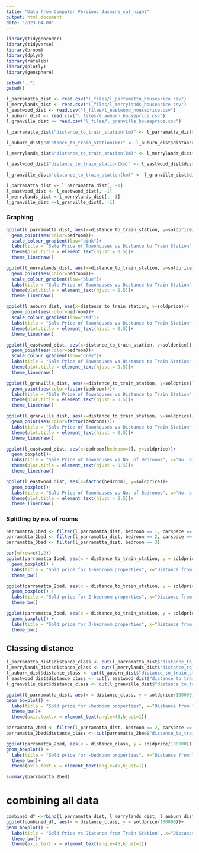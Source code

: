 ```yaml
---
title: "Data from Computer Version: Jasmine_sat_night"
output: html_document
date: "2023-04-08"
---
```

```r
library(tidygeocoder)
library(tidyverse)
library(broom)
library(dplyr)
library(rafalib)
library(plotly)
library(geosphere)
```

```r
setwd("..")
getwd()
```


```r
l_parramatta_dist <- read.csv("l_files/l_parramatta_houseprice.csv")
l_merrylands_dist <- read.csv("l_files/l_merrylands_houseprice.csv")
l_eastwood_dist <- read.csv("l_files/l_eastwood_houseprice.csv")
l_auburn_dist <- read.csv("l_files/l_auburn_houseprice.csv")
l_granville_dist <- read.csv("l_files/l_granville_houseprice.csv")

l_parramatta_dist$"distance_to_train_station(km)" <- l_parramatta_dist$distance_to_train_station/1000

l_auburn_dist$"distance_to_train_station(km)" <- l_auburn_dist$distance_to_train_station/1000

l_merrylands_dist$"distance_to_train_station(km)" <- l_merrylands_dist$distance_to_train_station/1000

l_eastwood_dist$"distance_to_train_station(km)" <- l_eastwood_dist$distance_to_train_station/1000

l_granville_dist$"distance_to_train_station(km)" <- l_granville_dist$distance_to_train_station/1000

l_parramatta_dist <- l_parramatta_dist[, -1]
l_eastwood_dist <- l_eastwood_dist[, -1]
l_merrylands_dist <-l_merrylands_dist[, -1]
l_granville_dist <-l_granville_dist[, -1]
```

### Graphing
```r
ggplot(l_parramatta_dist, aes(x=distance_to_train_station, y=soldprice))+
  geom_point(aes(color=bedroom))+
  scale_colour_gradient(low="pink")+
  labs(title = "Sale Price of Townhouses vs Distance to Train Station", x="Distance to Local Train Station (m)", y="Sale Price ($)")+
  theme(plot.title = element_text(hjust = 0.5))+
  theme_linedraw()

ggplot(l_merrylands_dist, aes(x=distance_to_train_station, y=soldprice))+
  geom_point(aes(color=bedroom))+
  scale_colour_gradient(low="blue")+
  labs(title = "Sale Price of Townhouses vs Distance to Train Station", x="Distance to Local Train Station (m)", y="Sale Price ($)")+
  theme(plot.title = element_text(hjust = 0.5))+
  theme_linedraw()

ggplot(l_auburn_dist, aes(x=distance_to_train_station, y=soldprice))+
  geom_point(aes(color=bedroom))+
  scale_colour_gradient(low="red")+
  labs(title = "Sale Price of Townhouses vs Distance to Train Station", x="Distance to Local Train Station (m)", y="Sale Price ($)")+
  theme(plot.title = element_text(hjust = 0.5))+
  theme_linedraw()

ggplot(l_eastwood_dist, aes(x=distance_to_train_station, y=soldprice))+
  geom_point(aes(color=bedroom))+
  scale_colour_gradient(low="grey")+
  labs(title = "Sale Price of Townhouses vs Distance to Train Station", x="Distance to Local Train Station (m)", y="Sale Price ($)")+
  theme(plot.title = element_text(hjust = 0.5))+
  theme_linedraw()

ggplot(l_granville_dist, aes(x=distance_to_train_station, y=soldprice))+
  geom_point(aes(color=factor(bedroom)))+
  labs(title = "Sale Price of Townhouses vs Distance to Train Station", x="Distance to Local Train Station (m)", y="Sale Price ($)")+
  theme(plot.title = element_text(hjust = 0.5))+
  theme_linedraw()

ggplot(l_granville_dist, aes(x=distance_to_train_station, y=soldprice))+
  geom_point(aes(color=factor(bedroom)))+
  labs(title = "Sale Price of Townhouses vs Distance to Train Station", x="Distance to Local Train Station (m)", y="Sale Price ($)")+
  theme(plot.title = element_text(hjust = 0.5))+
  theme_linedraw()
```


```r
ggplot(l_eastwood_dist, aes(x=bedroom[bedroom=1], y=soldprice))+
  geom_boxplot()+
  labs(title = "Sale Price of Townhouses vs No. of Bedrooms", x="No. of Bedrooms", y="Sale Price ($)")+
  theme(plot.title = element_text(hjust = 0.5))+
  theme_linedraw()

ggplot(l_eastwood_dist, aes(x=factor(bedroom), y=soldprice))+
  geom_boxplot()+
  labs(title = "Sale Price of Townhouses vs No. of Bedrooms", x="No. of Bedrooms", y="Sale Price ($)")+
  theme(plot.title = element_text(hjust = 0.5))+
  theme_linedraw()
```

### Splitting by no. of rooms
```r
parramatta_1bed <- filter(l_parramatta_dist, bedroom == 1, carspace == 1)
parramatta_2bed <- filter(l_parramatta_dist, bedroom == 2, carspace == 1)
parramatta_3bed <- filter(l_parramatta_dist, bedroom == 3)

par(mfrow=c(1,2))
ggplot(parramatta_1bed, aes(x = distance_to_train_station, y = soldprice/100000)) +
  geom_boxplot() +
  labs(title = "Sold price for 1-bedroom properties", x="Distance from Train Station(m)", y="Selling Price (x$100000)")+
  theme_bw()

ggplot(parramatta_2bed, aes(x = distance_to_train_station, y = soldprice/100000)) +
  geom_boxplot() +
  labs(title = "Sold price for 2-bedroom properties", x="Distance from Train Station(m)", y="Selling Price (x$100000)")+
  theme_bw()

ggplot(parramatta_3bed, aes(x = distance_to_train_station, y = soldprice/100000)) +
  geom_boxplot() +
  labs(title = "Sold price for 3-bedroom properties", x="Distance from Train Station(m)", y="Selling Price (x$100000)")+
  theme_bw()

```

## Classing distance
```r
l_parramatta_dist$distance_class <- cut(l_parramatta_dist$"distance_to_train_station(km)",breaks=c(0,0.250,0.500,0.750,1.000,1.250,1.500,1.750,2.000,2.250,2.500,3.000,3.250,3.500,3.750, 4.000))
l_merrylands_dist$distance_class <- cut(l_merrylands_dist$"distance_to_train_station(km)",breaks=c(0,0.250,0.500,0.750,1.000,1.250,1.500,1.750,2.000,2.250,2.500, 3.000,3.250,3.500,3.750, 4.000))
l_auburn_dist$distance_class <- cut(l_auburn_dist$"distance_to_train_station(km)",breaks=c(0,0.250,0.500,0.750,1.000,1.250,1.500,1.750,2.000,2.250,2.500,3.000,3.250,3.500,3.750, 4.000))
l_eastwood_dist$distance_class <- cut(l_eastwood_dist$"distance_to_train_station(km)",breaks=c(0,0.250,0.500,0.750,1.000,1.250,1.500,1.750,2.000,2.250,2.500,3.000,3.250,3.500,3.750, 4.000))
l_granville_dist$distance_class <- cut(l_granville_dist$"distance_to_train_station(km)",breaks=c(0,0.250,0.500,0.750,1.000,1.250,1.500,1.750,2.000,2.250,2.500,3.000,3.250,3.500,3.750, 4.000))

ggplot(l_parramatta_dist, aes(x = distance_class, y = soldprice/100000))+
geom_boxplot() +
  labs(title = "Sold price for -bedroom properties", x="Distance from Train Station(m)", y="Selling Price (x$100000)")+
  theme_bw()+
  theme(axis.text.x = element_text(angle=45,hjust=1))

parramatta_2bed <- filter(l_parramatta_dist, bedroom == 2, carspace == 1)
parramatta_2bed$distance_class <- cut(parramatta_2bed$"distance_to_train_station(km)",breaks=c(0,0.250,0.500,0.750,1.000,1.250,1.500,1.750,2.000,2.250,2.500))

ggplot(parramatta_2bed, aes(x = distance_class, y = soldprice/100000))+
geom_boxplot() +
  labs(title = "Sold price for -bedroom properties", x="Distance from Train Station(m)", y="Selling Price (x$100000)")+
  theme_bw()+
  theme(axis.text.x = element_text(angle=45,hjust=1))

summary(parramatta_2bed)
```

# combining all data 
```r
combined_df <-rbind(l_parramatta_dist, l_merrylands_dist, l_auburn_dist, l_granville_dist, l_granville_dist)
ggplot(combined_df, aes(x = distance_class, y = soldprice/100000))+
geom_boxplot() +
  labs(title = "Sold Price vs Distance from Train Station", x="Distance from Train Station(km)", y="Selling Price (x$100000)")+
  theme_bw()+
  theme(axis.text.x = element_text(angle=45,hjust=1))

```


